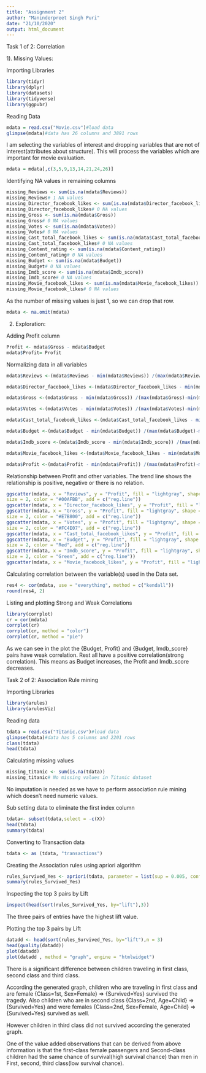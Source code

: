 ---
title: "Assignment 2"
author: "Maninderpreet Singh Puri"
date: "21/10/2020"
output: html_document
---

Task 1 of 2: Correlation

1). Missing Values:

Importing Libraries
```{r}
library(tidyr)
library(dplyr)
library(datasets)
library(tidyverse)
library(ggpubr)
```

Reading Data
```{r}
mdata = read.csv("Movie.csv")#load data
glimpse(mdata)#data has 26 columns and 3891 rows
```
I am selecting the variables of interest and dropping variables that are not of interest(attributes about structure). This will process the variables which are important for movie evaluation.
```{r}
mdata = mdata[,c(3,5,9,13,14,21,24,26)]
```

Identifying NA values in remaining columns
```{r}
missing_Reviews <- sum(is.na(mdata$Reviews))
missing_Reviews# 1 NA values
missing_Director_facebook_likes <- sum(is.na(mdata$Director_facebook_likes))
missing_Director_facebook_likes# 0 NA values
missing_Gross <- sum(is.na(mdata$Gross))
missing_Gross# 0 NA values
missing_Votes <- sum(is.na(mdata$Votes))
missing_Votes# 0 NA values
missing_Cast_total_facebook_likes <- sum(is.na(mdata$Cast_total_facebook_likes))
missing_Cast_total_facebook_likes# 0 NA values
missing_Content_rating <- sum(is.na(mdata$Content_rating))
missing_Content_rating# 0 NA values
missing_Budget <- sum(is.na(mdata$Budget))
missing_Budget# 0 NA values
missing_Imdb_score <- sum(is.na(mdata$Imdb_score))
missing_Imdb_score# 0 NA values
missing_Movie_facebook_likes <- sum(is.na(mdata$Movie_facebook_likes))
missing_Movie_facebook_likes# 0 NA values
```

As the number of missing values is just 1, so we can drop that row.
```{r}
mdata <- na.omit(mdata)
```



2) Exploration:

Adding Profit column
```{r}
Profit <- mdata$Gross - mdata$Budget
mdata$Profit= Profit
```

Normalizing data in all variables
```{r}
mdata$Reviews <-(mdata$Reviews - min(mdata$Reviews)) /(max(mdata$Reviews)-min(mdata$Reviews))

mdata$Director_facebook_likes <-(mdata$Director_facebook_likes - min(mdata$Director_facebook_likes))/(max(mdata$Director_facebook_likes)-min(mdata$Director_facebook_likes))

mdata$Gross <-(mdata$Gross - min(mdata$Gross)) /(max(mdata$Gross)-min(mdata$Gross))

mdata$Votes <-(mdata$Votes - min(mdata$Votes)) /(max(mdata$Votes)-min(mdata$Votes))

mdata$Cast_total_facebook_likes <-(mdata$Cast_total_facebook_likes - min(mdata$Cast_total_facebook_likes)) /(max(mdata$Cast_total_facebook_likes)-min(mdata$Cast_total_facebook_likes))

mdata$Budget <-(mdata$Budget - min(mdata$Budget)) /(max(mdata$Budget)-min(mdata$Budget))

mdata$Imdb_score <-(mdata$Imdb_score - min(mdata$Imdb_score)) /(max(mdata$Imdb_score)-min(mdata$Imdb_score))

mdata$Movie_facebook_likes <-(mdata$Movie_facebook_likes - min(mdata$Movie_facebook_likes)) /(max(mdata$Movie_facebook_likes)-min(mdata$Movie_facebook_likes))

mdata$Profit <-(mdata$Profit - min(mdata$Profit)) /(max(mdata$Profit)-min(mdata$Profit))

```

Relationship between Profit and other variables.
The trend line shows the relationship is positive, negative or there is no relation.
```{r}
ggscatter(mdata, x = "Reviews", y = "Profit", fill = "lightgray", shape = 4,
size = 2, color = "#00AFBB", add = c("reg.line")) 
ggscatter(mdata, x = "Director_facebook_likes", y = "Profit", fill = "lightgray", shape = 4, size = 2, color = "Cyan", add = c("reg.line"))
ggscatter(mdata, x = "Gross", y = "Profit", fill = "lightgray", shape = 4,
size = 2, color = "#E7B800", add = c("reg.line"))
ggscatter(mdata, x = "Votes", y = "Profit", fill = "lightgray", shape = 4,
size = 2, color = "#FC4E07", add = c("reg.line"))
ggscatter(mdata, x = "Cast_total_facebook_likes", y = "Profit", fill = "lightgray", shape = 4, size = 2, color = "Blue", add = c("reg.line"))
ggscatter(mdata, x = "Budget", y = "Profit", fill = "lightgray", shape = 4,
size = 2, color = "Red", add = c("reg.line"))
ggscatter(mdata, x = "Imdb_score", y = "Profit", fill = "lightgray", shape = 4,
size = 2, color = "Green", add = c("reg.line"))
ggscatter(mdata, x = "Movie_facebook_likes", y = "Profit", fill = "lightgray", shape = 4, size = 2, color = "Black", add = c("reg.line"))
```

Calculating correlation between the variable(s) used in the Data set.
```{r}
res4 <- cor(mdata, use = "everything", method = c("kendall")) 
round(res4, 2)
```

Listing and plotting Strong and Weak Correlations
```{r}
library(corrplot)
cr = cor(mdata)
corrplot(cr)
corrplot(cr, method = "color")
corrplot(cr, method = "pie")
```
As we can see in the plot the {Budget, Profit} and {Budget, Imdb_score} pairs have weak correlation. Rest all have a positive correlation(strong correlation). 
This means as Budget increases, the Profit and Imdb_score decreases.




Task 2 of 2: Association Rule mining

Importing Libraries
```{r}
library(arules)
library(arulesViz)
```

Reading data
```{r}
tdata = read.csv("Titanic.csv")#load data
glimpse(tdata)#data has 5 columns and 2201 rows
class(tdata)
head(tdata)
```

Calculating missing values
```{r}
missing_titanic <- sum(is.na(tdata))
missing_titanic# No missing values in Titanic dataset
```
No imputation is needed as we have to perform association rule mining which doesn't need numeric values.

Sub setting data to eliminate the first index column
```{r}
tdata<- subset(tdata,select = -c(X))
head(tdata)
summary(tdata)
```

Converting to Transaction data
```{r}
tdata <- as (tdata, "transactions")
```

Creating the Association rules using apriori algorithm
```{r}
rules_Survived_Yes <- apriori(tdata, parameter = list(sup = 0.005, conf = 0.8, minlen = 2), appearance = list(default = "lhs", rhs ="Survived=Yes" ))
summary(rules_Survived_Yes)
```

Inspecting the top 3 pairs by Lift 
```{r}
inspect(head(sort(rules_Survived_Yes, by="lift"),3))
```
The three pairs of entries have the highest lift value. 

Plotting the top 3 pairs by Lift 
```{r}
datadd <- head(sort(rules_Survived_Yes, by="lift"),n = 3)
head(quality(datadd))
plot(datadd)
plot(datadd , method = "graph", engine = "htmlwidget")
```

There is a significant difference between children traveling in first class, second class and third class.

According the generated graph, children who are traveling in first class and are female {Class=1st, Sex=Female} => {Survived=Yes} survived the tragedy. Also children who are in second class {Class=2nd, Age=Child} => {Survived=Yes} and were females {Class=2nd, Sex=Female, Age=Child} => {Survived=Yes} survived as well.

However children in third class did not survived according the generated graph.

One of the value added observations that can be derived from above information is that the first-class female passengers and Second-class children had the same chance of survival(high survival chance) than men in First, second, third class(low survival chance).


